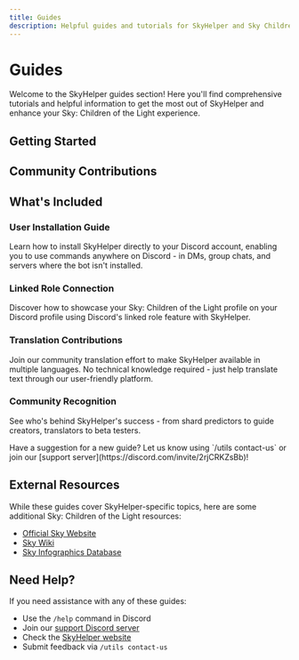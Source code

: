 ---
title: Guides
description: Helpful guides and tutorials for SkyHelper and Sky Children of the Light
---


# Guides

Welcome to the SkyHelper guides section! Here you'll find comprehensive tutorials and helpful information to get the most out of SkyHelper and enhance your Sky: Children of the Light experience.

## Getting Started

<Cards>
  <Card
    title="User Installation Guide"
    description="Learn how to install SkyHelper to your Discord account for universal access"
    href="./guides/user-install-app"
  />
  <Card
    title="Linked Role Setup"
    description="Connect your Sky profile to Discord with linked roles"
    href="./guides/linked-role"
  />
</Cards>

## Community Contributions

<Cards>
  <Card
    title="Translation Guide"
    description="Help make SkyHelper accessible worldwide by contributing translations"
    href="/docs/guides/translating"
  />
  <Card
    title="Credits"
    description="Recognition for the amazing community contributors who make SkyHelper possible"
    href="/docs/guides/credits"
  />
</Cards>

## What's Included

### User Installation Guide

Learn how to install SkyHelper directly to your Discord account, enabling you to use commands anywhere on Discord - in DMs, group chats, and servers where the bot isn't installed.

### Linked Role Connection

Discover how to showcase your Sky: Children of the Light profile on your Discord profile using Discord's linked role feature with SkyHelper.

### Translation Contributions

Join our community translation effort to make SkyHelper available in multiple languages. No technical knowledge required - just help translate text through our user-friendly platform.

### Community Recognition

See who's behind SkyHelper's success - from shard predictors to guide creators, translators to beta testers.

<Callout type="info">
  Have a suggestion for a new guide? Let us know using `/utils contact-us` or join our [support
  server](https://discord.com/invite/2rjCRKZsBb)!
</Callout>

## External Resources

While these guides cover SkyHelper-specific topics, here are some additional Sky: Children of the Light resources:

- [Official Sky Website](https://thatskygame.com)
- [Sky Wiki](https://sky-children-of-the-light.fandom.com)
- [Sky Infographics Database](https://discord.gg/skyinfographicsdatabase)

## Need Help?

If you need assistance with any of these guides:

- Use the `/help` command in Discord
- Join our [support Discord server](https://discord.com/invite/2rjCRKZsBb)
- Check the [SkyHelper website](https://skyhelper.xyz)
- Submit feedback via `/utils contact-us`
